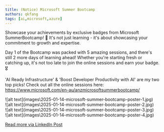 ```yaml
---
title: (Notice) Microsoft Summer Bootcamp
authors: qkfang
tags: [ai,microsoft,azure]
---
```



Showcase your achievements by exclusive badges from Microsoft SummerBootcamp! 🌟 It's not just learning - it's about showcasing your commitment to growth and expertise.

Day 1 of the Bootcamp was packed with 5 amazing sessions, and there's still 2 more days of learning ahead! Whether you're starting fresh or catching up, it's not too late to join the online sessions and earn your badge. 🎖

'AI Ready Infrastructure' & 'Boost Developer Productivity with AI' are my two top picks! Check out all the online sessions here: https://www.microsoft.com/en-au/anzmicrosoftsummerbootcamp/

<div className="img-grid">
  <div className="img-item">
    ![alt text](images\2025-01-14-microsoft-summer-bootcamp-poster-1.jpg)
  </div>
  <div className="img-item">
    ![alt text](images\2025-01-14-microsoft-summer-bootcamp-poster-2.jpg)
  </div>
  <div className="img-item">
    ![alt text](images\2025-01-14-microsoft-summer-bootcamp-poster-3.jpg)
  </div>
  <div className="img-item">
    ![alt text](images\2025-01-14-microsoft-summer-bootcamp-poster-4.jpg)
  </div>
</div>

<a href="https://www.linkedin.com/posts/qkfang_summerbootcamp-ai-activity-7284868592909594625-aqHA" target="_blank">Read more via LinkedIn Post</a>
